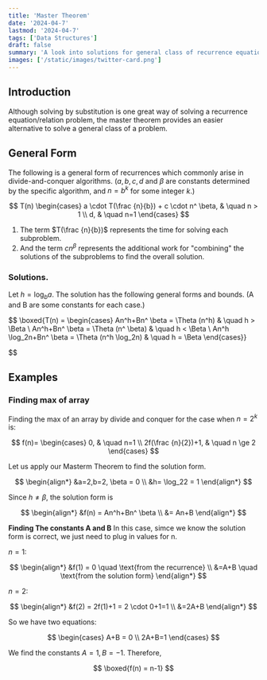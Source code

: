```yaml
---
title: 'Master Theorem'
date: '2024-04-7'
lastmod: '2024-04-7'
tags: ['Data Structures']
draft: false
summary: 'A look into solutions for general class of recurrence equations through the Master Theorem.'
images: ['/static/images/twitter-card.png']
---
```


## Introduction

Although solving by substitution is one great way of solving a recurrence equation/relation problem, the master theorem provides an easier alternative to solve a general class of a problem.

<TOCInline toc={props.toc} exclude="Introduction" />

## General Form

The following is a general form of recurrences which commonly arise in divide-and-conquer algorithms. ($a,b,c,d$ and $\beta$ are constants determined by the specific algorithm, and $n= b^k$ for some integer $k$.)

$$
T(n)
\begin{cases}
a \cdot T(\frac {n}{b}) + c \cdot n^ \beta, & \quad n > 1 \\
d, & \quad n=1
\end{cases}
$$

1. The term $T(\frac {n}{b})$ represents the time for solving each subproblem.
2. And the term $cn^ \beta$ represents the additional work for "combining" the solutions of the subproblems to find the overall solution.

### Solutions.

Let $h = \log_ba$. The solution has the following general forms and bounds. (A and B are some constants for each case.)

$$
\boxed{T(n) =
\begin{cases}
An^h+Bn^ \beta = \Theta (n^h) & \quad h > \Beta \\
An^h+Bn^ \beta = \Theta (n^ \beta) & \quad h < \Beta \\
An^h \log_2n+Bn^ \beta = \Theta (n^h \log_2n) & \quad h = \Beta
\end{cases}}


$$

## Examples

### Finding max of array

Finding the max of an array by divide and conquer for the case when $n=2^k$ is:

$$
f(n)=
\begin{cases}
0, & \quad n=1 \\
2f(\frac {n}{2})+1, & \quad n \ge 2
\end{cases}
$$

Let us apply our Masterm Theorem to find the solution form.

$$
\begin{align*}
&a=2,b=2, \beta = 0 \\
&h= \log_22 = 1
\end{align*}
$$

Since $h \ne \beta$, the solution form is

$$
\begin{align*}
&f(n) = An^h+Bn^ \beta \\
&= An+B
\end{align*}
$$

**Finding The constants A and B**
In this case, simce we know the solution form is correct, we just need to plug in values for n.

$n=1$:

$$
\begin{align*}
&f(1) = 0 \quad \text{from the recurrence} \\
&=A+B \quad \text{from the solution form}
\end{align*}
$$

$n=2$:

$$
\begin{align*}
&f(2) = 2f(1)+1 = 2 \cdot 0+1=1 \\
&=2A+B
\end{align*}
$$

So we have two equations:

$$
\begin{cases}
A+B = 0 \\
2A+B=1
\end{cases}
$$

We find the constants $A=1, B=-1$. Therefore,

$$
\boxed{f(n) = n-1}
$$
